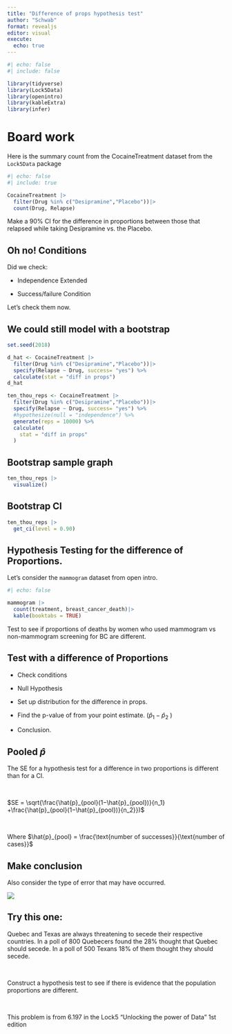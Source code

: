 ```yaml
---
title: "Difference of props hypothesis test"
author: "Schwab"
format: revealjs
editor: visual
execute: 
  echo: true
---
```


```r
#| echo: false
#| include: false

library(tidyverse)
library(Lock5Data)
library(openintro)
library(kableExtra)
library(infer)
```

# Board work

Here is the summary count from the CocaineTreatment dataset from the `Lock5Data` package

```r
#| echo: false
#| include: true

CocaineTreatment |>
  filter(Drug %in% c("Desipramine","Placebo"))|>
  count(Drug, Relapse)
```

Make a 90% CI for the difference in proportions between those that relapsed while taking Desipramine vs. the Placebo.

## Oh no! Conditions

Did we check:

-   Independence Extended

-   Success/failure Condition

Let's check them now.

## We could still model with a bootstrap

```r
set.seed(2018)

d_hat <- CocaineTreatment |>
  filter(Drug %in% c("Desipramine","Placebo"))|> 
  specify(Relapse ~ Drug, success= "yes") %>%
  calculate(stat = "diff in props")
d_hat

ten_thou_reps <- CocaineTreatment |>
  filter(Drug %in% c("Desipramine","Placebo"))|>
  specify(Relapse ~ Drug, success= "yes") %>%
  #hypothesize(null = "independence") %>%
  generate(reps = 10000) %>%
  calculate(
    stat = "diff in props"
  ) 

```

## Bootstrap sample graph

```r
ten_thou_reps |>
  visualize()
```

## Bootstrap CI

```r
ten_thou_reps |>
  get_ci(level = 0.90)
```

## Hypothesis Testing for the difference of Proportions.

Let's consider the `mammogram` dataset from open intro.

```r
#| echo: false

mammogram |>
  count(treatment, breast_cancer_death)|>
  kable(booktabs = TRUE)
```

Test to see if proportions of deaths by women who used mammogram vs non-mammogram screening for BC are different.

## Test with a difference of Proportions

-   Check conditions

-   Null Hypothesis

-   Set up distribution for the difference in props.

-   Find the p-value of from your point estimate. ($\hat{p}_1 - \hat{p}_2$ )

-   Conclusion.

## Pooled $\hat{p}$

The SE for a hypothesis test for a difference in two proportions is different than for a CI.

 

$SE = \sqrt{\frac{\hat{p}_{pool}(1−\hat{p}_{pool})}{n_1} +\frac{\hat{p}_{pool}(1−\hat{p}_{pool})}{n_2}})$

 

Where $\hat{p}_{pool} = \frac{\text{number of successes}}{\text{number of cases}}$

## Make conclusion

Also consider the type of error that may have occurred.

![](gfx/test_errors.png)

## Try this one:

Quebec and Texas are always threatening to secede their respective countries. In a poll of 800 Quebecers found the 28% thought that Quebec should secede. In a poll of 500 Texans 18% of them thought they should secede.

 

Construct a hypothesis test to see if there is evidence that the population proportions are different.

 

This problem is from 6.197 in the Lock5 "Unlocking the power of Data" 1st edition
